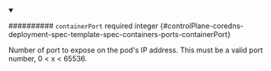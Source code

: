
<details className="config-field" data-expandable="false" open>
<summary>

########## `containerPort` <span className="config-field-required" data-required="false">required</span> <span className="config-field-type">integer</span> <span className="config-field-default"></span> <span className="config-field-enum"></span> {#controlPlane-coredns-deployment-spec-template-spec-containers-ports-containerPort}

Number of port to expose on the pod's IP address.
This must be a valid port number, 0 &lt; x &lt; 65536.

</summary>



</details>
